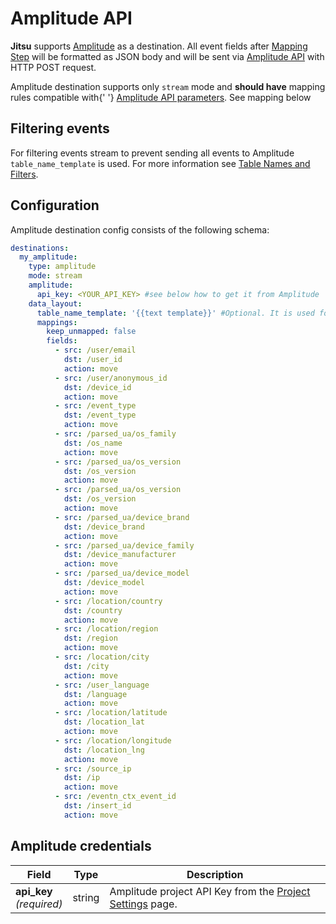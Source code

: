 # Amplitude API



**Jitsu** supports [Amplitude](http://amplitude.com/) as a destination.
All event fields after [Mapping Step](/docs/how-it-works/architecture#mapping-step) will be formatted as JSON body and
will be sent via [Amplitude API](https://developers.amplitude.com/docs/http-api-v2) with HTTP POST request.

<Hint>
    Amplitude destination supports only <code inline="true">stream</code> mode and <b>should have</b> mapping rules compatible with{' '}
    <a href="https://developers.amplitude.com/docs/http-api-v2">Amplitude API parameters</a>. See mapping below
</Hint>


## Filtering events

For filtering events stream to prevent sending all events to Amplitude `table_name_template` is used.
For more information see [Table Names and Filters](/docs/configuration/table-names-and-filters).

## Configuration

Amplitude destination config consists of the following schema:

```yaml
destinations:
  my_amplitude:
    type: amplitude
    mode: stream
    amplitude:
      api_key: <YOUR_API_KEY> #see below how to get it from Amplitude
    data_layout:
      table_name_template: '{{text template}}' #Optional. It is used for filtering events.
      mappings:
        keep_unmapped: false
        fields:
          - src: /user/email
            dst: /user_id
            action: move
          - src: /user/anonymous_id
            dst: /device_id
            action: move
          - src: /event_type
            dst: /event_type
            action: move
          - src: /parsed_ua/os_family
            dst: /os_name
            action: move
          - src: /parsed_ua/os_version
            dst: /os_version
            action: move
          - src: /parsed_ua/os_version
            dst: /os_version
            action: move
          - src: /parsed_ua/device_brand
            dst: /device_brand
            action: move
          - src: /parsed_ua/device_family
            dst: /device_manufacturer
            action: move
          - src: /parsed_ua/device_model
            dst: /device_model
            action: move
          - src: /location/country
            dst: /country
            action: move
          - src: /location/region
            dst: /region
            action: move
          - src: /location/city
            dst: /city
            action: move
          - src: /user_language
            dst: /language
            action: move
          - src: /location/latitude
            dst: /location_lat
            action: move
          - src: /location/longitude
            dst: /location_lng
            action: move
          - src: /source_ip
            dst: /ip
            action: move
          - src: /eventn_ctx_event_id
            dst: /insert_id
            action: move
```

## Amplitude credentials

<table>
    <thead>
    <tr>
        <th>Field</th>
        <th>Type</th>
        <th>Description</th>
    </tr>
    </thead>
    <tbody>
    <tr>
        <td>
            <b>api_key</b>
            <br />
            <em>(required)</em>
        </td>
        <td>string</td>
        <td>Amplitude project API Key from the <a href="https://analytics.amplitude.com/">Project Settings</a> page.</td>
    </tr>
    </tbody>
</table>

